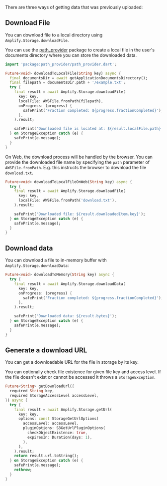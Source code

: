 There are three ways of getting data that was previously uploaded:

## Download File

You can download file to a local directory using `Amplify.Storage.downloadFile`.

You can use the [path_provider](https://pub.dev/packages/path_provider) package to create a local file in the user's documents directory where you can store the downloaded data.

<BlockSwitcher>

<Block name = "Mobile & Desktop">

```dart
import 'package:path_provider/path_provider.dart';

Future<void> downloadToLocalFile(String key) async {
  final documentsDir = await getApplicationDocumentsDirectory();
  final filepath = documentsDir.path + '/example.txt';
  try {
    final result = await Amplify.Storage.downloadFile(
      key: key,
      localFile: AWSFile.fromPath(filepath),
      onProgress: (progress) {
        safePrint('Fraction completed: ${progress.fractionCompleted}');
      },
    ).result;

    safePrint('Downloaded file is located at: ${result.localFile.path}');
  } on StorageException catch (e) {
    safePrint(e.message);
  }
}
```

</Block>

<Block name = "Web">

On Web, the download process will be handled by the browser. You can provide the downloaded file name by specifying the `path` parameter of `AWSFile.fromPath`. E.g. this instructs the browser to download the file `download.txt`.

```dart
Future<void> downloadToLocalFileOnWeb(String key) async {
  try {
    final result = await Amplify.Storage.downloadFile(
      key: key,
      localFile: AWSFile.fromPath('download.txt'),
    ).result;

    safePrint('Downloaded file: ${result.downloadedItem.key}');
  } on StorageException catch (e) {
    safePrint(e.message);
  }
}
```

</Block>

</BlockSwitcher>

## Download data

You can download a file to in-memory buffer with `Amplify.Storage.downloadData`:

```dart
Future<void> downloadToMemory(String key) async {
  try {
    final result = await Amplify.Storage.downloadData(
      key: key,
      onProgress: (progress) {
        safePrint('Fraction completed: ${progress.fractionCompleted}');
      },
    ).result;

    safePrint('Downloaded data: ${result.bytes}');
  } on StorageException catch (e) {
    safePrint(e.message);
  }
}
```

## Generate a download URL

You can get a downloadable URL for the file in storage by its key.

You can optionally check file existence for given file key and access level. If the file doesn't exist or cannot be accessed it throws a `StorageException`.

```dart
Future<String> getDownloadUrl({
  required String key,
  required StorageAccessLevel accessLevel,
}) async {
  try {
    final result = await Amplify.Storage.getUrl(
      key: key,
      options: const StorageGetUrlOptions(
        accessLevel: accessLevel,
        pluginOptions: S3GetUrlPluginOptions(
          checkObjectExistence: true,
          expiresIn: Duration(days: 1),
        ),
      ),
    ).result;
    return result.url.toString();
  } on StorageException catch (e) {
    safePrint(e.message);
    rethrow;
  }
}
```
